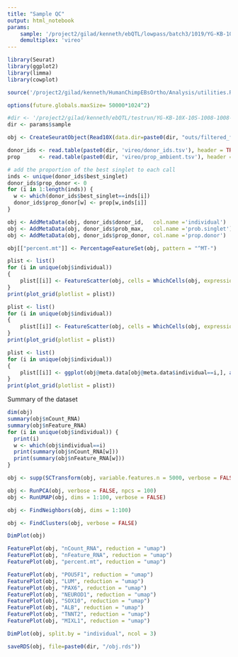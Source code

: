 ```yaml
---
title: "Sample QC"
output: html_notebook
params: 
    sample: '/project2/gilad/kenneth/ebQTL/lowpass/batch3/1019/YG-KB-10X-10S-1008-1012-1_human/'
    demultiplex: 'vireo'
---
```


```r
library(Seurat)
library(ggplot2)
library(limma)
library(cowplot)

source('/project2/gilad/kenneth/HumanChimpEBsOrtho/Analysis/utilities.R')

options(future.globals.maxSize= 50000*1024^2)
```

```r
#dir <- '/project2/gilad/kenneth/ebQTL/testrun/YG-KB-10X-10S-1008-1008-1_human/'
dir <- params$sample
```

```r
obj <- CreateSeuratObject(Read10X(data.dir=paste0(dir, "outs/filtered_feature_bc_matrix/")))
```

```r
donor_ids <- read.table(paste0(dir, 'vireo/donor_ids.tsv'), header = TRUE, stringsAsFactors = FALSE)
prop      <- read.table(paste0(dir, 'vireo/prop_ambient.tsv'), header = TRUE, stringsAsFactors = FALSE)
```

```r
# add the proportion of the best singlet to each call
inds <- unique(donor_ids$best_singlet)
donor_ids$prop_donor <- 0
for (i in 1:length(inds)) {
  w <- which(donor_ids$best_singlet==inds[i])
  donor_ids$prop_donor[w] <- prop[w,inds[i]]
}

obj <- AddMetaData(obj, donor_ids$donor_id,   col.name ='individual')
obj <- AddMetaData(obj, donor_ids$prob_max,   col.name ='prob.singlet')
obj <- AddMetaData(obj, donor_ids$prop_donor, col.name ='prop.donor')
```

```r
obj[["percent.mt"]] <- PercentageFeatureSet(obj, pattern = "^MT-")
```

```r
plist <- list()
for (i in unique(obj$individual))
{
    plist[[i]] <- FeatureScatter(obj, cells = WhichCells(obj, expression=(individual==i)), feature1 = "nCount_RNA", feature2 = "percent.mt") + ggtitle(paste(i)) + NoLegend() + xlim(0, 100000) + ylim(0, 50)
}
print(plot_grid(plotlist = plist))
```

```r
plist <- list()
for (i in unique(obj$individual))
{
    plist[[i]] <- FeatureScatter(obj, cells = WhichCells(obj, expression=(individual==i)), feature1 = "nCount_RNA", feature2 = "nFeature_RNA") + ggtitle(paste(i)) + NoLegend() + xlim(0, 100000) + ylim(0, 10000)
}
print(plot_grid(plotlist = plist))
```

```r
plist <- list()
for (i in unique(obj$individual))
{
    plist[[i]] <- ggplot(obj@meta.data[obj@meta.data$individual==i,], aes(x=nFeature_RNA)) + geom_histogram() + ggtitle(paste(i)) + NoLegend() + theme_bw()
}
print(plot_grid(plotlist = plist))
```

Summary of the dataset

```r
dim(obj)
summary(obj$nCount_RNA)
summary(obj$nFeature_RNA)
for (i in unique(obj$individual)) {
  print(i)
  w <- which(obj$individual==i)
  print(summary(obj$nCount_RNA[w]))
  print(summary(obj$nFeature_RNA[w]))
}
```

```r
obj <- supp(SCTransform(obj, variable.features.n = 5000, verbose = FALSE))
```

```r
obj <- RunPCA(obj, verbose = FALSE, npcs = 100)
obj <- RunUMAP(obj, dims = 1:100, verbose = FALSE)
```

```r
obj <- FindNeighbors(obj, dims = 1:100)
```

```r
obj <- FindClusters(obj, verbose = FALSE)
```

```r
DimPlot(obj)
```

```r
FeaturePlot(obj, "nCount_RNA", reduction = "umap")
FeaturePlot(obj, "nFeature_RNA", reduction = "umap")
FeaturePlot(obj, "percent.mt", reduction = "umap")
```

```r
FeaturePlot(obj, "POU5F1", reduction = "umap")
FeaturePlot(obj, "LUM", reduction = "umap")
FeaturePlot(obj, "PAX6", reduction = "umap")
FeaturePlot(obj, "NEUROD1", reduction = "umap")
FeaturePlot(obj, "SOX10", reduction = "umap")
FeaturePlot(obj, "ALB", reduction = "umap")
FeaturePlot(obj, "TNNT2", reduction = "umap")
FeaturePlot(obj, "MIXL1", reduction = "umap")

```

```r
DimPlot(obj, split.by = "individual", ncol = 3)
```

```r
saveRDS(obj, file=paste0(dir, "/obj.rds"))
```

